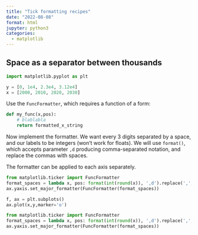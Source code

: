 ```yaml
---
title: "Tick formatting recipes"
date: "2022-08-08"
format: html
jupyter: python3
categories:
  - matplotlib
---
```


## Space as a separator between thousands 
```python
import matplotlib.pyplot as plt 

y = [0, 1e4, 2.3e4, 3.12e4]
x = [2000, 2010, 2020, 2030]
```

Use the `FuncFormatter`, which requires a function of a form: 
```python
def my_func(x,pos): 
    # blablabla 
    return formatted_x_string
```

Now implement the formatter. We want every 3 digits separated by a space, and our labels to be integers (won't work for floats). We will use `format()`, which accepts parameter `,d` producing comma-separated notation, and replace the commas with spaces. 

The formatter can be applied to each axis separately. 

```python
from matplotlib.ticker import FuncFormatter
format_spaces = lambda x, pos: format(int(round(x)), ',d').replace(',',' ')
ax.yaxis.set_major_formatter(FuncFormatter(format_spaces))
```

```python
f, ax = plt.subplots()
ax.plot(x,y,marker='o')

from matplotlib.ticker import FuncFormatter
format_spaces = lambda x, pos: format(int(round(x)), ',d').replace(',',' ')
ax.yaxis.set_major_formatter(FuncFormatter(format_spaces))

```
